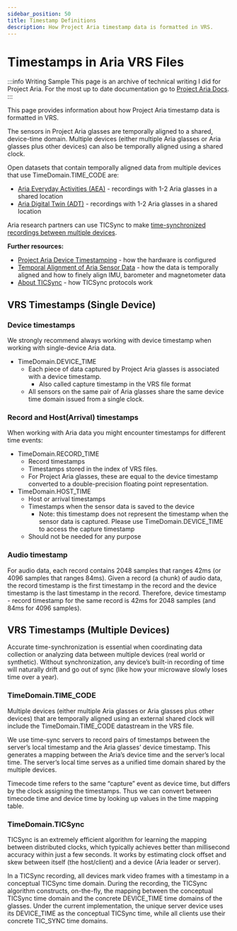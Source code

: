 ```yaml
---
sidebar_position: 50
title: Timestamp Definitions
description: How Project Aria timestamp data is formatted in VRS.
---
```

# Timestamps in Aria VRS Files

:::info Writing Sample
This page is an archive of technical writing I did for Project Aria. For the most up to date documentation go to [Project Aria Docs](https://facebookresearch.github.io/projectaria_tools/docs/intro).
:::

This page provides information about how Project Aria timestamp data is formatted in VRS.

The sensors in Project Aria glasses are temporally aligned to a shared, device-time domain. Multiple devices (either multiple Aria glasses or Aria glasses plus other devices) can also be temporally aligned using a shared clock.

Open datasets that contain temporally aligned data from multiple devices that use TimeDomain.TIME_CODE​ are:

* [Aria Everyday Activities (AEA)](https://facebookresearch.github.io/projectaria_tools/docs/open_datasets/aria_everyday_activities_dataset/aria_everyday_activities_dataset) - recordings with 1-2 Aria glasses in a shared location
* [Aria Digital Twin (ADT)](https://facebookresearch.github.io/projectaria_tools/docs/open_datasets/aria_digital_twin_dataset/aria_digital_twin_dataset) - recordings with 1-2 Aria glasses in a shared location

Aria research partners can use TICSync to make [time-synchronized recordings between multiple devices](https://facebookresearch.github.io/projectaria_tools/docs/ARK/sdk/ticsync).

**Further resources:**

* [Project Aria Device Timestamping](https://facebookresearch.github.io/projectaria_tools/docs/tech_insights/device_timestamping) - how the hardware is configured
* [Temporal Alignment of Aria Sensor Data](https://facebookresearch.github.io/projectaria_tools/docs/tech_insights/temporal_alignment_of_sensor_data) - how the data is temporally aligned and how to finely align IMU, barometer and magnetometer data
* [About TICSync](https://facebookresearch.github.io/projectaria_tools/docs/ARK/sdk/concepts/about_ticsync) - how TICSync protocols work

## VRS Timestamps (Single Device)

### Device timestamps

We strongly recommend always working with device timestamp when working with single-device Aria data.

* TimeDomain.DEVICE_TIME
    * Each piece of data captured by Project Aria glasses is associated with a device timestamp.
        * Also called capture timestamp in the VRS file format
    * All sensors on the same pair of Aria glasses share the same device time domain issued from a single clock.

### Record and Host(Arrival) timestamps

When working with Aria data you might encounter timestamps for different time events:

* TimeDomain.RECORD_TIME
    * Record timestamps
    * Timestamps stored in the index of VRS files.
    * For Project Aria glasses, these are equal to the device timestamp converted to a double-precision floating point representation.
* TimeDomain.HOST_TIME
    * Host or arrival timestamps
    * Timestamps when the sensor data is saved to the device
        * Note: this timestamp does not represent the timestamp when the sensor data is captured. Please use TimeDomain.DEVICE_TIME to access the capture timestamp
    * Should not be needed for any purpose

### Audio timestamp
For audio data, each record contains 2048 samples that ranges 42ms (or 4096 samples that ranges 84ms). Given a record (a chunk) of audio data,
the record timestamp is the first timestamp in the record and the device timestamp is the last timestamp in the record.
Therefore, device timestamp - record timestamp for the same record is 42ms for 2048 samples (and 84ms for 4096 samples).

## VRS Timestamps (Multiple Devices)

Accurate time-synchronization is essential when coordinating data collection or analyzing data between multiple devices (real world or synthetic). Without synchronization, any device’s built-in recording of time will naturally drift and go out of sync (like how your microwave slowly loses time over a year).

### TimeDomain.TIME_CODE

Multiple devices (either multiple Aria glasses or Aria glasses plus other devices) that are temporally aligned using an external shared clock will include the TimeDomain.TIME_CODE datastream in the VRS file.

We use time-sync servers to record pairs of timestamps between the server’s local timestamp and the Aria glasses’ device timestamp. This generates a mapping between the Aria’s device time and the server’s local time. The server’s local time serves as a unified time domain shared by the multiple devices.

Timecode time refers to the same “capture” event as device time, but differs by the clock assigning the timestamps. Thus we can convert between timecode time and device time by looking up values in the time mapping table.

### TimeDomain.TICSync

TICSync is an extremely efficient algorithm for learning the mapping between distributed clocks, which typically achieves better than millisecond accuracy within just a few seconds. It works by estimating clock offset and skew between itself (the host/client) and a device (Aria leader or server).

In a TICSync recording, all devices mark video frames with a timestamp in a conceptual TICSync time domain. During the recording, the TICSync algorithm constructs, on-the-fly, the mapping between the conceptual TICSync time domain and the concrete DEVICE_TIME time domains of the glasses. Under the current implementation, the unique server device uses its DEVICE_TIME as the conceptual TICSync time, while all clients use their concrete TIC_SYNC time domains.

